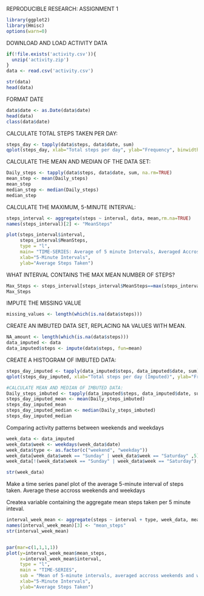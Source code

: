 REPRODUCIBLE RESEARCH: ASSIGNMENT 1  



```{r setoptions, echo=FALSE, results='hide',message=FALSE}
library(ggplot2)
library(Hmisc)
options(warn=0)
```

DOWNLOAD AND LOAD ACTIVITY DATA 
```{r, echo=TRUE}
if(!file.exists('activity.csv')){
  unzip('activity.zip')
}
data <- read.csv('activity.csv')

str(data)
head(data)
```

FORMAT DATE 
```{r, echo=TRUE}
data$date <- as.Date(data$date)
head(data)
class(data$date)
```


CALCULATE TOTAL STEPS TAKEN PER DAY:

```{r, echo=TRUE,warning=FALSE}
steps_day <- tapply(data$steps, data$date, sum)
qplot(steps_day, xlab="Total steps per day", ylab="Frequency", binwidth=500)
```
   

CALCULATE THE MEAN AND MEDIAN OF THE DATA SET:
```{r, echo=TRUE}
Daily_steps <- tapply(data$steps, data$date, sum, na.rm=TRUE)      
mean_step <- mean(Daily_steps)
mean_step
median_step <- median(Daily_steps)
median_step
```



CALCULATE THE MAXIMUM, 5-MINUTE INTERVAL:

```{r, echo=TRUE,warning=FALSE}
steps_interval <- aggregate(steps ~ interval, data, mean,rm.na=TRUE)
names(steps_interval)[2] <- "MeanSteps"

plot(steps_interval$interval,
     steps_interval$MeanSteps,
     type = "l",
     main= "TIME-SERIES: Average of 5 minute Intervals, Averaged Accross all Days",
     xlab="5-Minute Intervals",
     ylab="Average Steps Taken")
```


WHAT INTERVAL CONTAINS THE MAX MEAN NUMBER OF STEPS?

```{r, echo=TRUE, warning=FALSE}
Max_Steps <- steps_interval[steps_interval$MeanSteps==max(steps_interval$MeanSteps),]
Max_Steps
```



IMPUTE THE MISSING VALUE

```{r, echo=TRUE}
missing_values <- length(which(is.na(data$steps)))
```

CREATE AN IMBUTED DATA SET, REPLACING NA VALUES WITH MEAN. 

```{r, echo=TRUE}
NA_amount <- length(which(is.na(data$steps)))
data_imputed <- data
data_imputed$steps <- impute(data$steps, fun=mean)
```

CREATE A HISTOGRAM OF IMBUTED DATA:
     
```{r, echo=TRUE}
steps_day_imputed <- tapply(data_imputed$steps, data_imputed$date, sum)
qplot(steps_day_imputed, xlab="Total steps per day (Imputed)", ylab="Frequency", binwidth=500)

#CALCULATE MEAN AND MEDIAN OF IMBUTED DATA:
Daily_steps_imbuted <- tapply(data_imputed$steps, data_imputed$date, sum) 
steps_day_imputed_mean <- mean(Daily_steps_imbuted)
steps_day_imputed_mean
steps_day_imputed_median <- median(Daily_steps_imbuted)
steps_day_imputed_median
```

Comparing activity patterns between weekends and weekdays

```{r, echo=TRUE}
week_data <- data_imputed
week_data$week <- weekdays(week_data$date)
week_data$type <- as.factor(c("weekend", "weekday"))
week_data[week_data$week == "Sunday" | week_data$week == "Saturday" ,5]<- factor("weekend")
week_data[!(week_data$week == "Sunday" | week_data$week == "Saturday"),5 ]<- factor("weekday")

str(week_data)
```

Make a time series panel plot of the average 5-minute interval of steps taken.
Average these accross weekends and weekdays

Createa variable containing the aggregate mean steps taken per 5 minute inteval. 
```{r, echo=TRUE}
interval_week_mean <- aggregate(steps ~ interval + type, week_data, mean)
names(interval_week_mean)[3] <- "mean_steps"
str(interval_week_mean)


par(mar=c(1,1,1,1))
plot(y=interval_week_mean$mean_steps,
     x=interval_week_mean$interval,
     type = "l",
     main = "TIME-SERIES",
     sub = "Mean of 5-minute intervals, averaged accross weekends and weekdays",
     xlab="5-Minute Intervals",
     ylab="Average Steps Taken")
```


